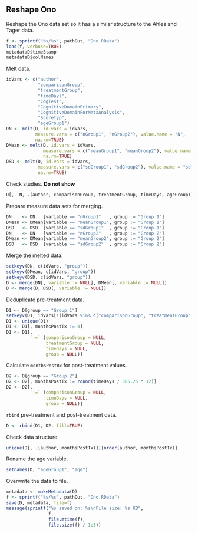 ## Reshape Ono

Reshape the Ono data set so it has a similar structure to the Ahles and Tager data.

```r
f <- sprintf("%s/%s", pathOut, "Ono.RData")
load(f, verbose=TRUE)
metadataD$timeStamp
metadataD$colNames
```

Melt data.

```r
idVars <- c("author",
            "comparisonGroup",
            "treatmentGroup",
            "timeDays",
            "CogTest",
            "CognitiveDomainPrimary",
            "CognitiveDomainForMetaAnalysis",
            "ScoreTyp",
            "ageGroup1")
DN <- melt(D, id.vars = idVars,
           measure.vars = c("nGroup1", "nGroup2"), value.name = "N",
           na.rm=TRUE)
DMean <- melt(D, id.vars = idVars,
              measure.vars = c("meanGroup1", "meanGroup2"), value.name = "mean",
              na.rm=TRUE)
DSD <- melt(D, id.vars = idVars,
            measure.vars = c("sdGroup1", "sdGroup2"), value.name = "sd",
            na.rm=TRUE)
```

Check studies.
**Do not show**

```r
D[, .N, .(author, comparisonGroup, treatmentGroup, timeDays, ageGroup1)]
```

Prepare measure data sets for merging.

```r
DN    <- DN   [variable == "nGroup1"   , group := "Group 1"]
DMean <- DMean[variable == "meanGroup1", group := "Group 1"]
DSD   <- DSD  [variable == "sdGroup1"  , group := "Group 1"]
DN    <- DN   [variable == "nGroup2"   , group := "Group 2"]
DMean <- DMean[variable == "meanGroup2", group := "Group 2"]
DSD   <- DSD  [variable == "sdGroup2"  , group := "Group 2"]
```

Merge the melted data.

```r
setkeyv(DN, c(idVars, "group"))
setkeyv(DMean, c(idVars, "group"))
setkeyv(DSD, c(idVars, "group"))
D <- merge(DN[, variable := NULL], DMean[, variable := NULL])
D <- merge(D, DSD[, variable := NULL])
```

Deduplicate pre-treatment data.

```r
D1 <- D[group == "Group 1"]
setkeyv(D1, idVars[!(idVars %in% c("comparisonGroup", "treatmentGroup", "timeDays"))])
D1 <- unique(D1)
D1 <- D1[, monthsPostTx := 0]
D1 <- D1[,
         `:=` (comparisonGroup = NULL,
               treatmentGroup = NULL,
               timeDays = NULL,
               group = NULL)]
```

Calculate `monthsPostRx` for post-treatment values.

```r
D2 <- D[group == "Group 2"]
D2 <- D2[, monthsPostTx := round(timeDays / 365.25 * 12)]
D2 <- D2[,
         `:=` (comparisonGroup = NULL,
               timeDays = NULL,
               group = NULL)]
```

`rbind` pre-treatment and post-treatment data.

```r
D <- rbind(D1, D2, fill=TRUE)
```

Check data structure

```r
unique(D[, .(author, monthsPostTx)])[order(author, monthsPostTx)]
```

Rename the age variable.

```r
setnames(D, "ageGroup1", "age")
```

Overwrite the data to file.

```r
metadata <- makeMetadata(D)
f <- sprintf("%s/%s", pathOut, "Ono.RData")
save(D, metadata, file=f)
message(sprintf("%s saved on: %s\nFile size: %s KB", 
                f,
                file.mtime(f),
                file.size(f) / 1e3))
```
